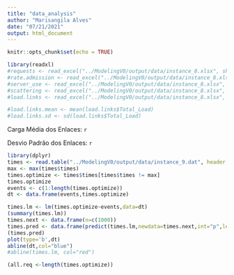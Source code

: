 ```yaml
---
title: "data_analysis"
author: "Marisangila Alves"
date: "07/21/2021"
output: html_document
---
```


```r
knitr::opts_chunk$set(echo = TRUE)
```
```r
library(readxl)
#requests <- read_excel("../ModelingV0/output/data/instance_8.xlsx", sheet='Requests', col_names=TRUE)
#rate.admission <- read_excel("../ModelingV0/output/data/instance_8.xlsx", sheet='Rate Admission', #col_names=TRUE)
#server_use <- read_excel("../ModelingV0/output/data/instance_8.xlsx", sheet='Server Use', col_names=TRUE)
#scattering <- read_excel("../ModelingV0/output/data/instance_8.xlsx", sheet='Scattering', col_names=TRUE)
#load.links <- read_excel("../ModelingV0/output/data/instance_8.xlsx", sheet='Load Links', col_names=TRUE)

#load.links.mean <- mean(load.links$Total_Load)
#load.links.sd <- sd(load.links$Total_Load)
```
Carga Média dos Enlaces: `r `


Desvio Padrão dos Enlaces: `r `


```r
library(dplyr)
times <- read.table("../ModelingV0/output/data/instance_9.dat", header = TRUE)
max <- max(times$times)
times.optimize <- times$times[times$times != max]
times.optimize 
events <- c(1:length(times.optimize))
dt <- data.frame(events,times.optimize)

times.lm <- lm(times.optimize~events,data=dt)
(summary(times.lm))
times.next <- data.frame(n=c(1000))
times.pred <- data.frame(predict(times.lm,newdata=times.next,int="p",level=0.95))
(times.pred)
plot(type='b',dt)
abline(dt,col="blue")
#abline(times.lm, col="red")

(all.req <-length(times.optimize))
```



